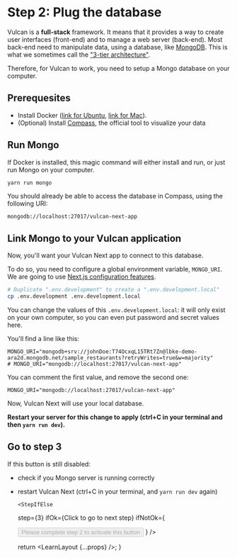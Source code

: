 
# Step 2: Plug the database

Vulcan is a **full-stack** framework. It means that it provides a way to create user interfaces (front-end) and to manage a web server (back-end).
Most back-end need to manipulate data, using a database, like [MongoDB](https://www.mongodb.com/).
This is what we sometimes call the ["3-tier architecture"](https://en.wikipedia.org/wiki/Multitier_architecture#Three-tier_architecture).

Therefore, for Vulcan to work, you need to setup a Mongo database on your computer.

## Prerequesites

- Install Docker ([link for Ubuntu](https://docs.docker.com/engine/install/ubuntu/), [link for Mac](https://docs.docker.com/desktop/mac/install/)).
- (Optional) Install [Compass](https://www.mongodb.com/fr-fr/download-center/compass), the official tool to visualize your data

## Run Mongo

If Docker is installed, this magic command will either install and run, or just run Mongo on your computer.

```sh
yarn run mongo
```

You should already be able to access the database in Compass, using the following URI:

```
mongodb://localhost:27017/vulcan-next-app
```

## Link Mongo to your Vulcan application

Now, you'll want your Vulcan Next app to connect to this database.

To do so, you need to configure a global environment variable, `MONGO_URI`.
We are going to use [Next.js configuration features](https://blog.vulcanjs.org/how-to-set-configuration-variables-in-next-js-a81505e43dad).

```sh
# Duplicate ".env.development" to create a ".env.development.local"
cp .env.development .env.development.local
```

You can change the values of this `.env.development.local`: it
will only exist on your own computer, so you can even put password
and secret values here.

You'll find a line like this:

```
MONGO_URI="mongodb+srv://johnDoe:T74OcxqL15TRt7Zn@lbke-demo-ara2d.mongodb.net/sample_restaurants?retryWrites=true&w=majority"
# MONGO_URI="mongodb://localhost:27017/vulcan-next-app"
```

You can comment the first value, and remove the second one:

```
MONGO_URI="mongodb://localhost:27017/vulcan-next-app"
```

Now, Vulcan Next will use your local database.

**Restart your server for this change to apply (ctrl+C in your terminal and then `yarn run dev`).**

## Go to step 3

If this button is still disabled:

- check if you Mongo server is running correctly
- restart Vulcan Next (ctrl+C in your terminal, and `yarn run dev` again)

      <StepIfElse

  step={3}
  ifOk={<NextMuiButton variant="contained" href="/learn/final">Click to go to next step</NextMuiButton>}
  ifNotOk={

  <Button variant="contained" disabled={true}>
    Please complete step 2 to activate this button
  </Button>
  } />

  return <LearnLayout {...props} />;
}
